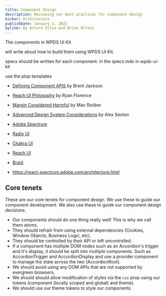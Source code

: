 ```yaml
---
title: Component Design
description: Reviewing our best practices for component design
kicker: Architecture
publishDate: January 1, 2022
byline: By Arturo Silva and Brian Alfaro
---
```


The components in WPDS UI Kit

will write about how to build them using WPDS UI Kit.

specs should be written for each component. in the specs.mdx in wpds-ui-kit

use the plop templates

- [Defining Component APIS](https://jxnblk.com/blog/defining-component-apis-in-react/) by Brent Jackson
- [Reach UI Philosophy](https://gist.github.com/ryanflorence/e5c794e6093d16a69fa88d2112a292f7) by Ryan Florence
- [Margin Considered Harmful](https://mxstbr.com/thoughts/margin/) by Max Stoiber
- [Advanced Design System Considerations](https://www.youtube.com/watch?v=EDyiaDJJu-4) by Alex Sexton

- [Adobe Spectrum](https://react-spectrum.adobe.com/react-spectrum/index.html)
- [Radix UI](https://www.radix-ui.com/)
- [Chakra UI](https://chakra-ui.com/)
- [Reach UI](https://reach.tech/)
- [Braid](https://seek-oss.github.io/braid-design-system/)
- https://react-spectrum.adobe.com/architecture.html

## Core tenets

These are our core tenets for component design. We use these to guide our component development. We also use these to guide our component design decisions.

- Our components should do one thing really well! This is why we call them atoms.
- They should refrain from using external dependencies (Cookies, Window Objects, Business Logic, etc).
- They should be controlled by their API or left uncontrolled.
- If a component has multiple DOM nodes such as an Accordion's trigger and it's display, it should be split into multiple components. Such as AccordionTrigger and AccordionDisplay and use a provider component to manage the state across the two (AccordionRoot).
- We should avoid using any DOM APIs that are not supported by evergreen browsers.
- We should should allow modification of styles via the `css` prop using our tokens (component (locally scoped and global) and theme).
- We should use our theme tokens to style our components.
